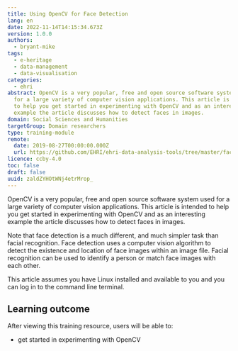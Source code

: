 ```yaml
---
title: Using OpenCV for Face Detection
lang: en
date: 2022-11-14T14:15:34.673Z
version: 1.0.0
authors:
  - bryant-mike
tags:
  - e-heritage
  - data-management
  - data-visualisation
categories:
  - ehri
abstract: OpenCV is a very popular, free and open source software system used
  for a large variety of computer vision applications. This article is intended
  to help you get started in experimenting with OpenCV and as an interesting
  example the article discusses how to detect faces in images.
domain: Social Sciences and Humanities
targetGroup: Domain researchers
type: training-module
remote:
  date: 2019-08-27T00:00:00.000Z
  url: https://github.com/EHRI/ehri-data-analysis-tools/tree/master/face_detection_with_opencv
licence: ccby-4.0
toc: false
draft: false
uuid: zaldZYHOtWNj4etrMrop_
---
```

OpenCV is a very popular, free and open source software system used for a large variety of computer vision applications. This article is intended to help you get started in experimenting with OpenCV and as an interesting example the article discusses how to detect faces in images.

Note that face detection is a much different, and much simpler task than facial recognition. Face detection uses a computer vision algorithm to detect the existence and location of face images within an image file. Facial recognition can be used to identify a person or match face images with each other.

This article assumes you have Linux installed and available to you and you can log in to the command line terminal. 

## L﻿earning outcome

A﻿fter viewing this training resource, users will be able to:

- get started in experimenting with OpenCV

<ExternalResource title="Interested in learning more?" subtitle="Check out Using OpenCV for Face Detection" url="https://github.com/EHRI/ehri-data-analysis-tools/tree/master/face_detection_with_opencv" />